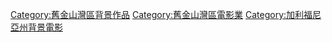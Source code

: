 [[Category:舊金山灣區背景作品|Category:舊金山灣區背景作品]]
[[Category:舊金山灣區電影業|Category:舊金山灣區電影業]]
[[Category:加利福尼亞州背景電影|Category:加利福尼亞州背景電影]]